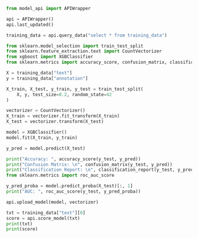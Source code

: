 ```python
from model_api import APIWrapper

api = APIWrapper()
api.last_updated()
```


```python
training_data = api.query_data("select * from training_data")

from sklearn.model_selection import train_test_split
from sklearn.feature_extraction.text import CountVectorizer
from xgboost import XGBClassifier
from sklearn.metrics import accuracy_score, confusion_matrix, classification_report

X = training_data["text"]
y = training_data["annotation"]

X_train, X_test, y_train, y_test = train_test_split(
    X, y, test_size=0.2, random_state=42
)

vectorizer = CountVectorizer()
X_train = vectorizer.fit_transform(X_train)
X_test = vectorizer.transform(X_test)

model = XGBClassifier()
model.fit(X_train, y_train)

y_pred = model.predict(X_test)

print("Accuracy: ", accuracy_score(y_test, y_pred))
print("Confusion Matrix: \n", confusion_matrix(y_test, y_pred))
print("Classification Report: \n", classification_report(y_test, y_pred))
from sklearn.metrics import roc_auc_score

y_pred_proba = model.predict_proba(X_test)[:, 1]
print("AUC: ", roc_auc_score(y_test, y_pred_proba))

```


```python
api.upload_model(model, vectorizer)
```


```python
txt = training_data["text"][0]
score = api.score_model(txt)
print(txt)
print(score)
```